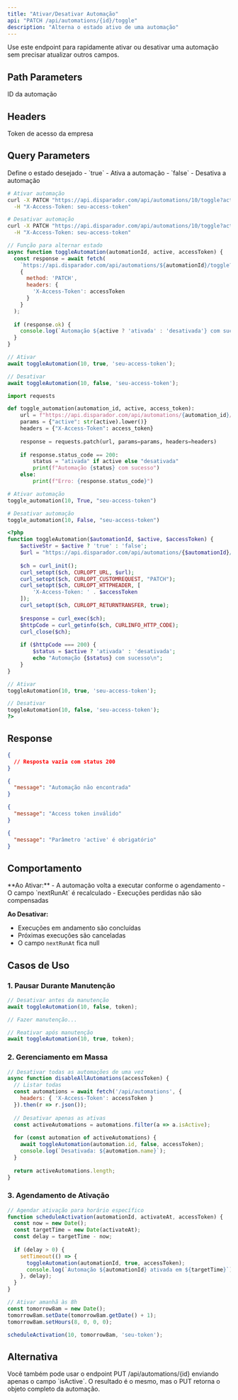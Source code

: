 ```yaml
---
title: "Ativar/Desativar Automação"
api: "PATCH /api/automations/{id}/toggle"
description: "Alterna o estado ativo de uma automação"
---
```


<Tip>
Use este endpoint para rapidamente ativar ou desativar uma automação sem precisar atualizar outros campos.
</Tip>

## Path Parameters

<ParamField path="id" type="number" required>
  ID da automação
</ParamField>

## Headers

<ParamField header="X-Access-Token" type="string" required>
  Token de acesso da empresa
</ParamField>

## Query Parameters

<ParamField query="active" type="boolean" required>
  Define o estado desejado
  - `true` - Ativa a automação
  - `false` - Desativa a automação
</ParamField>

<RequestExample>

```bash cURL
# Ativar automação
curl -X PATCH "https://api.disparador.com/api/automations/10/toggle?active=true" \
  -H "X-Access-Token: seu-access-token"

# Desativar automação
curl -X PATCH "https://api.disparador.com/api/automations/10/toggle?active=false" \
  -H "X-Access-Token: seu-access-token"
```

```javascript JavaScript
// Função para alternar estado
async function toggleAutomation(automationId, active, accessToken) {
  const response = await fetch(
    `https://api.disparador.com/api/automations/${automationId}/toggle?active=${active}`,
    {
      method: 'PATCH',
      headers: {
        'X-Access-Token': accessToken
      }
    }
  );
  
  if (response.ok) {
    console.log(`Automação ${active ? 'ativada' : 'desativada'} com sucesso`);
  }
}

// Ativar
await toggleAutomation(10, true, 'seu-access-token');

// Desativar
await toggleAutomation(10, false, 'seu-access-token');
```

```python Python
import requests

def toggle_automation(automation_id, active, access_token):
    url = f"https://api.disparador.com/api/automations/{automation_id}/toggle"
    params = {"active": str(active).lower()}
    headers = {"X-Access-Token": access_token}
    
    response = requests.patch(url, params=params, headers=headers)
    
    if response.status_code == 200:
        status = "ativada" if active else "desativada"
        print(f"Automação {status} com sucesso")
    else:
        print(f"Erro: {response.status_code}")

# Ativar automação
toggle_automation(10, True, "seu-access-token")

# Desativar automação
toggle_automation(10, False, "seu-access-token")
```

```php PHP
<?php
function toggleAutomation($automationId, $active, $accessToken) {
    $activeStr = $active ? 'true' : 'false';
    $url = "https://api.disparador.com/api/automations/{$automationId}/toggle?active={$activeStr}";
    
    $ch = curl_init();
    curl_setopt($ch, CURLOPT_URL, $url);
    curl_setopt($ch, CURLOPT_CUSTOMREQUEST, "PATCH");
    curl_setopt($ch, CURLOPT_HTTPHEADER, [
        'X-Access-Token: ' . $accessToken
    ]);
    curl_setopt($ch, CURLOPT_RETURNTRANSFER, true);
    
    $response = curl_exec($ch);
    $httpCode = curl_getinfo($ch, CURLINFO_HTTP_CODE);
    curl_close($ch);
    
    if ($httpCode === 200) {
        $status = $active ? 'ativada' : 'desativada';
        echo "Automação {$status} com sucesso\n";
    }
}

// Ativar
toggleAutomation(10, true, 'seu-access-token');

// Desativar
toggleAutomation(10, false, 'seu-access-token');
?>
```

</RequestExample>

## Response

<ResponseExample>

```json 200 - Sucesso
{
  // Resposta vazia com status 200
}
```

```json 404 - Não Encontrada
{
  "message": "Automação não encontrada"
}
```

```json 401 - Token Inválido
{
  "message": "Access token inválido"
}
```

```json 400 - Parâmetro Inválido
{
  "message": "Parâmetro 'active' é obrigatório"
}
```

</ResponseExample>

## Comportamento

<Note>
**Ao Ativar:**
- A automação volta a executar conforme o agendamento
- O campo `nextRunAt` é recalculado
- Execuções perdidas não são compensadas

**Ao Desativar:**
- Execuções em andamento são concluídas
- Próximas execuções são canceladas
- O campo `nextRunAt` fica null
</Note>

## Casos de Uso

### 1. Pausar Durante Manutenção
```javascript
// Desativar antes da manutenção
await toggleAutomation(10, false, token);

// Fazer manutenção...

// Reativar após manutenção
await toggleAutomation(10, true, token);
```

### 2. Gerenciamento em Massa
```javascript
// Desativar todas as automações de uma vez
async function disableAllAutomations(accessToken) {
  // Listar todas
  const automations = await fetch('/api/automations', {
    headers: { 'X-Access-Token': accessToken }
  }).then(r => r.json());
  
  // Desativar apenas as ativas
  const activeAutomations = automations.filter(a => a.isActive);
  
  for (const automation of activeAutomations) {
    await toggleAutomation(automation.id, false, accessToken);
    console.log(`Desativada: ${automation.name}`);
  }
  
  return activeAutomations.length;
}
```

### 3. Agendamento de Ativação
```javascript
// Agendar ativação para horário específico
function scheduleActivation(automationId, activateAt, accessToken) {
  const now = new Date();
  const targetTime = new Date(activateAt);
  const delay = targetTime - now;
  
  if (delay > 0) {
    setTimeout(() => {
      toggleAutomation(automationId, true, accessToken);
      console.log(`Automação ${automationId} ativada em ${targetTime}`);
    }, delay);
  }
}

// Ativar amanhã às 8h
const tomorrow8am = new Date();
tomorrow8am.setDate(tomorrow8am.getDate() + 1);
tomorrow8am.setHours(8, 0, 0, 0);

scheduleActivation(10, tomorrow8am, 'seu-token');
```

## Alternativa

<Note>
Você também pode usar o endpoint PUT /api/automations/{id} enviando apenas o campo `isActive`. O resultado é o mesmo, mas o PUT retorna o objeto completo da automação.
</Note>


